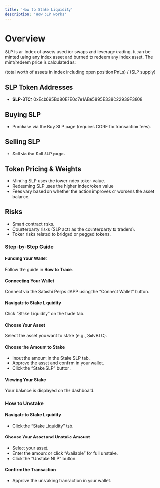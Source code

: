 ```yaml
---
title: 'How to Stake Liquidity'
description: 'How SLP works'
---
```


# Overview

SLP is an index of assets used for swaps and leverage trading. It can be minted using any index asset and burned to redeem any index asset. The mint/redeem price is calculated as:

(total worth of assets in index including open position PnLs) / (SLP supply)

## SLP Token Addresses
- **SLP-BTC:** 0xEcb695Bd80EFE0c7e1AB65895E338C22939F3808

## Buying SLP
- Purchase via the Buy SLP page (requires CORE for transaction fees).

## Selling SLP
- Sell via the Sell SLP page.

## Token Pricing & Weights
- Minting SLP uses the lower index token value.
- Redeeming SLP uses the higher index token value.
- Fees vary based on whether the action improves or worsens the asset balance.

## Risks
- Smart contract risks.
- Counterparty risks (SLP acts as the counterparty to traders).
- Token risks related to bridged or pegged tokens.

### Step-by-Step Guide

#### Funding Your Wallet
Follow the guide in **How to Trade**.

#### Connecting Your Wallet
Connect via the Satoshi Perps dAPP using the “Connect Wallet” button.

#### Navigate to Stake Liquidity
Click “Stake Liquidity” on the trade tab.

#### Choose Your Asset
Select the asset you want to stake (e.g., SolvBTC).

#### Choose the Amount to Stake
- Input the amount in the Stake SLP tab.
- Approve the asset and confirm in your wallet.
- Click the “Stake SLP” button.

#### Viewing Your Stake
Your balance is displayed on the dashboard.

### How to Unstake

#### Navigate to Stake Liquidity
- Click the “Stake Liquidity” tab.

#### Choose Your Asset and Unstake Amount
- Select your asset.
- Enter the amount or click “Available” for full unstake.
- Click the “Unstake NLP” button.

#### Confirm the Transaction
- Approve the unstaking transaction in your wallet.
